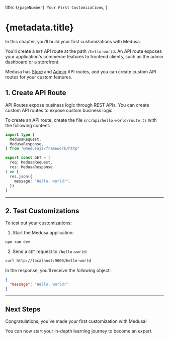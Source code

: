   title: `${pageNumber} Your First Customizations`,
}

# {metadata.title}

In this chapter, you’ll build your first customizations with Medusa.

You'll create a `GET` API route at the path `/hello-world`. An API route exposes your application's commerce features to frontend clients, such as the admin dashboard or a storefront.

Medusa has [Store](!api!/store) and [Admin](!api!/admin) API routes, and you can create custom API routes for your custom features.

## 1. Create API Route

API Routes expose business logic through REST APIs. You can create custom API routes to expose custom business logic.

To create an API route, create the file `src/api/hello-world/route.ts` with the following content:

```ts title="src/api/hello-world/route.ts"
import type {
  MedusaRequest,
  MedusaResponse,
} from "@medusajs/framework/http"

export const GET = (
  req: MedusaRequest,
  res: MedusaResponse
) => {
  res.json({
    message: "Hello, world!",
  })
}
```

---

## 2. Test Customizations

To test out your customizations:

1. Start the Medusa application:

```bash npm2yarn
npm run dev
```

2. Send a `GET` request to `/hello-world`:

```bash
curl http://localhost:9000/hello-world
```

In the response, you’ll receive the following object:

```json
{
  "message": "Hello, world!"
}
```

---

## Next Steps

Congratulations, you’ve made your first customization with Medusa!

You can now start your in-depth learning journey to become an expert.
